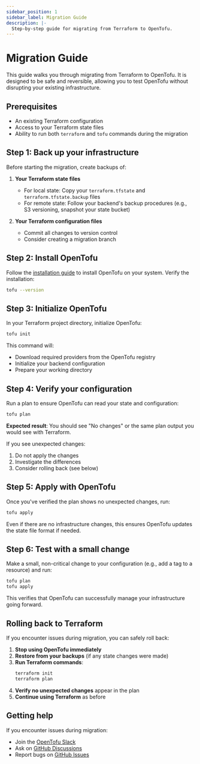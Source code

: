 ```yaml
---
sidebar_position: 1
sidebar_label: Migration Guide
description: |-
  Step-by-step guide for migrating from Terraform to OpenTofu.
---
```


# Migration Guide

This guide walks you through migrating from Terraform to OpenTofu. It is designed to be safe and reversible, allowing you to test OpenTofu without disrupting your existing infrastructure.

## Prerequisites

- An existing Terraform configuration
- Access to your Terraform state files
- Ability to run both `terraform` and `tofu` commands during the migration

## Step 1: Back up your infrastructure

Before starting the migration, create backups of:

1. **Your Terraform state files**
   - For local state: Copy your `terraform.tfstate` and `terraform.tfstate.backup` files
   - For remote state: Follow your backend's backup procedures (e.g., S3 versioning, snapshot your state bucket)

2. **Your Terraform configuration files**
   - Commit all changes to version control
   - Consider creating a migration branch

## Step 2: Install OpenTofu

Follow the [installation guide](/docs/intro/install) to install OpenTofu on your system. Verify the installation:

```bash
tofu --version
```

## Step 3: Initialize OpenTofu

In your Terraform project directory, initialize OpenTofu:

```bash
tofu init
```

This command will:
- Download required providers from the OpenTofu registry
- Initialize your backend configuration
- Prepare your working directory

## Step 4: Verify your configuration

Run a plan to ensure OpenTofu can read your state and configuration:

```bash
tofu plan
```

**Expected result**: You should see "No changes" or the same plan output you would see with Terraform.

If you see unexpected changes:
1. Do not apply the changes
2. Investigate the differences
3. Consider rolling back (see below)

## Step 5: Apply with OpenTofu

Once you've verified the plan shows no unexpected changes, run:

```bash
tofu apply
```

Even if there are no infrastructure changes, this ensures OpenTofu updates the state file format if needed.

## Step 6: Test with a small change

Make a small, non-critical change to your configuration (e.g., add a tag to a resource) and run:

```bash
tofu plan
tofu apply
```

This verifies that OpenTofu can successfully manage your infrastructure going forward.

## Rolling back to Terraform

If you encounter issues during migration, you can safely roll back:

1. **Stop using OpenTofu immediately**
2. **Restore from your backups** (if any state changes were made)
3. **Run Terraform commands**:
   ```bash
   terraform init
   terraform plan
   ```
4. **Verify no unexpected changes** appear in the plan
5. **Continue using Terraform** as before

## Getting help

If you encounter issues during migration:

- Join the <a href="/slack/">OpenTofu Slack</a>
- Ask on [GitHub Discussions](https://github.com/orgs/opentofu/discussions)
- Report bugs on [GitHub Issues](https://github.com/opentofu/opentofu/issues)
